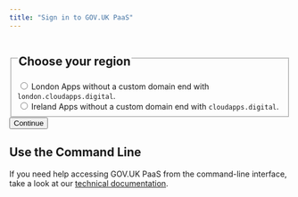 ```yaml
---
title: "Sign in to GOV.UK PaaS"
---
```


<form method="POST" action="/api/region">
  <div className="govuk-form-group">
    <fieldset className="govuk-fieldset">
      <legend className="govuk-fieldset__legend govuk-fieldset__legend--l">
        <h2 className="govuk-fieldset__heading">
          Choose your region
        </h2>
      </legend>
      <div className="govuk-radios">
        <div className="govuk-radios__item">
          <input className="govuk-radios__input" id="region-london" name="region" type="radio" value="london" aria-describedby="region-london-hint" />
          <label className="govuk-label govuk-radios__label govuk-label--s" htmlFor="region">
            London
          </label>
          <span id="region-london-hint" className="govuk-hint govuk-radios__hint">
            Apps without a custom domain end with <code>london.cloudapps.digital</code>.
          </span>
        </div>
        <div className="govuk-radios__item">
          <input className="govuk-radios__input" id="region-ireland" name="region" type="radio" value="ireland" aria-describedby="region-ireland-hint" />
          <label className="govuk-label govuk-radios__label govuk-label--s" htmlFor="region-ireland">
            Ireland
          </label>
          <span id="region-ireland-item-hint" className="govuk-hint govuk-radios__hint">
            Apps without a custom domain end with <code>cloudapps.digital</code>.
          </span>
        </div>
      </div>
    </fieldset>
  </div>
  <Button element="input">Continue</Button>
</form>

## Use the Command Line

If you need help accessing GOV.UK PaaS from the command-line interface, take a look at our [technical documentation](https://docs.cloud.service.gov.uk/get_started.html#set-up-the-cloud-foundry-command-line).